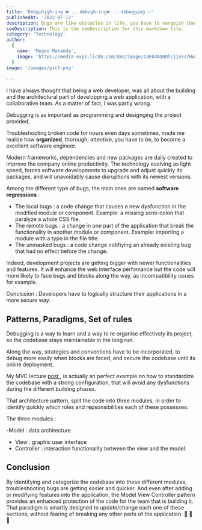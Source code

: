 ```yaml
---
title: 'Debgihjgh-ing ❌ .. debugh-ing❌ .. debugging ✅'
publishedAt: '2022-07-12'
description: Bugs are like obstacles in life, you have to vanquish them
seoDescription: This is the seoDescription for this markdown file.
category: 'Technology'
author:
  {
    name: 'Megan Matanda',
    image: 'https://media-exp1.licdn.com/dms/image/C4E03AQHOlcjIeSs7Hw/profile-displayphoto-shrink_200_200/0/1656079264419?e=1665014400&v=beta&t=iqNsDEnusO-SGUDunM-TC5ZJcMGGMq6Yn_xWwOVYXvE',
  }
image: '/images/pic5.png'
  
--- 
```


I have always thought that being a web developer, was all about the building and the architectural part of developping a web application, with a collaborative team. As a matter of fact, I was partly wrong. 

Debugging is as important as programming and designging the project provided. 

Troubleshooting broken code for hours even days sometimes, made me realize how **organized**, thorough, attentive, you have to be, to become a excellent software engineer.

Modern frameworks, dependencies and new packages are daily created to improve the company online productivity. The technology evolving as light speed, forces software developments to upgrade and adjust quickly its packages, and will unavoidably cause disruptions with its newest versions.

Among the different type of bugs, the main ones are named **software regressions** :

 - The local bugs : a code change that causes a new dysfunction in the modified module or component. Example: a missing semi-colon that paralyze a whole CSS file.
 - The remote bugs : a change in one part of the application that break the functionality in another module or component. Example: importing a module with a typo in the file title.
 - The unmasked bugs : a code change notifiying an already existing bug that had no effect before the change.

Indeed, development projects are getting bigger with newer functionalities and features. It will enhance the web interface perfomance but the code will more likely to face bugs and blocks along the way, as incompatibility issues for example.

Conclusion : Developers have to logically structure their applications in a more secure way.

## Patterns, Paradigms, Set of rules

Debugging is a way to learn and a way to re organise effectively its project, so the codebase stays maintainable in the long run. 

Along the way, strategies and conventions have to be incorporated, to debug more easily when blocks are faced, and secure the codebase until its online deployment.

My MVC lecture <a href="/article/post-7">post </a>, is actually an perfect example on how to standardize the codebase with a strong configuration, 
that will avoid any dysfunctions during the different building phases.

That architecture pattern, split the code into three modules, in order to identify quickly which roles and repsonsibilities each of these possesses: 

The three modules : 

-Model : data architecture 
- View : graphic user interface 
- Controller : interaction functionality between the view and the model.

## Conclusion

By identifying and categorize the codebase into these different modules, troubleshooting bugs are getting easier and quicker.
And even after adding or modifying features into the application, the Model View Controller pattern provides an enhanced protection of the code for the team that is building it. 
That paradigm is smartly designed to update/change each one of these sections, without fearing of breaking any other parts of the application. 🥳 🥳 🥳







